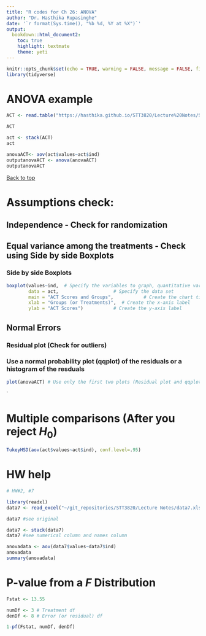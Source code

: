 ```yaml
---
title: "R codes for Ch 26: ANOVA"
author: "Dr. Hasthika Rupasinghe"
date: '`r format(Sys.time(), "%b %d, %Y at %X")`'
output:
  bookdown::html_document2:
    toc: true
    highlight: textmate
    theme: yeti
---
```



```r
knitr::opts_chunk$set(echo = TRUE, warning = FALSE, message = FALSE, fig.align = "center", comment = NA)
library(tidyverse)
```


 
# ANOVA example

```r
ACT <- read.table("https://hasthika.github.io/STT3820/Lecture%20Notes/ScoreACT.txt", sep ="" , header = TRUE)

ACT

act <- stack(ACT)
act

anovaACT<- aov(act$values~act$ind)
outputanovaACT <- anova(anovaACT)
outputanovaACT


```

 <a href="#top">Back to top</a>


# Assumptions check:

## Independence - Check for randomization {-}

## Equal variance among the treatments - Check using Side by side Boxplots {-}

### Side by side Boxplots {-}

```r
boxplot(values~ind,  # Specify the variables to graph, quantitative variable first
        data = act,                    # Specify the data set 
        main = "ACT Scores and Groups",           # Create the chart title
        xlab = "Groups (or Treatments)",  # Create the x-axis label
        ylab = "ACT Scores")           # Create the y-axis label

```

## Normal Errors {-}

### Residual plot (Check for outliers) {-}
### Use a normal probability plot (qqplot) of the residuals or a histogram of the resduals {-}
    
```r
plot(anovaACT) # Use only the first two plots (Residual plot and qqplot)
```
    




`


# Multiple comparisons (**After** you reject $H_0$)


```r
TukeyHSD(aov(act$values~act$ind), conf.level=.95)
```


# HW help

```r

# HW#2, #7

library(readxl)
data7 <- read_excel("~/git_repositories/STT3820/Lecture Notes/data7.xlsx")

data7 #see original

data7 <- stack(data7)
data7 #see numerical column and names column

anovadata <- aov(data7$values~data7$ind)
anovadata
summary(anovadata)
```


# P-value from a $F$ Distribution

```r
Fstat <- 13.55

numDf <- 3 # Treatment df
denDf <- 8 # Error (or residual) df

1-pf(Fstat, numDf, denDf)

```



